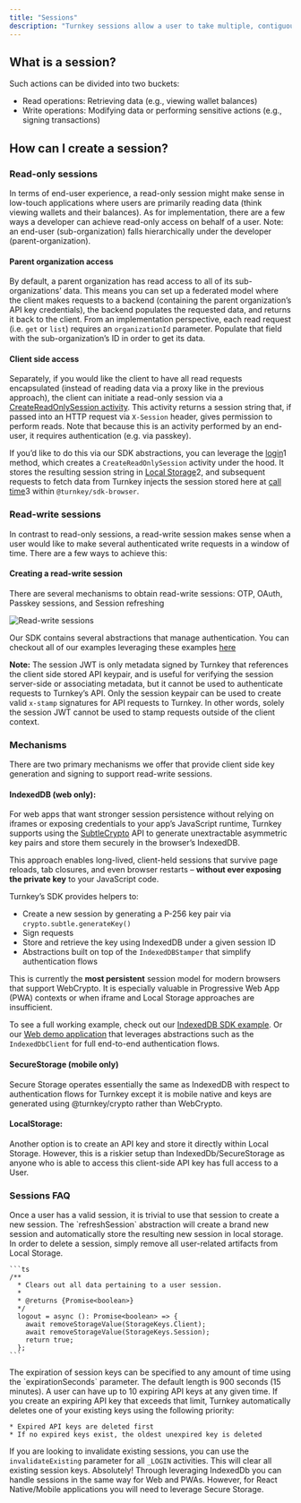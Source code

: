 ```yaml
---
title: "Sessions"
description: "Turnkey sessions allow a user to take multiple, contiguous actions in a defined period of time."
---
```


## What is a session?

Such actions can be divided into two buckets:

* Read operations: Retrieving data (e.g., viewing wallet balances)
* Write operations: Modifying data or performing sensitive actions (e.g., signing transactions)

## How can I create a session?

### Read-only sessions

In terms of end-user experience, a read-only session might make sense in low-touch applications where users are primarily reading data (think viewing wallets and their balances). As for implementation, there are a few ways a developer can achieve read-only access on behalf of a user. Note: an end-user (sub-organization) falls hierarchically under the developer (parent-organization).

#### Parent organization access

By default, a parent organization has read access to all of its sub-organizations’ data. This means you can set up a federated model where the client makes requests to a backend (containing the parent organization’s API key credentials), the backend populates the requested data, and returns it back to the client. From an implementation perspective, each read request (i.e. `get` or `list`) requires an `organizationId` parameter. Populate that field with the sub-organization’s ID in order to get its data.

#### Client side access

Separately, if you would like the client to have all read requests encapsulated (instead of reading data via a proxy like in the previous approach), the client can initiate a read-only session via a [CreateReadOnlySession activity](/api-reference/sessions/create-read-only-session). This activity returns a session string that, if passed into an HTTP request via `X-Session` header, gives permission to perform reads. Note that because this is an activity performed by an end-user, it requires authentication (e.g. via passkey).

If you’d like to do this via our SDK abstractions, you can leverage the [login](https://github.com/tkhq/sdk/blob/6b3ea14d1184c5394449ecaad2b0f445e373823f/packages/sdk-browser/src/sdk-client.ts#L231-L255)1 method, which creates a `CreateReadOnlySession` activity under the hood. It stores the resulting session string in [Local Storage](https://github.com/tkhq/sdk/blob/6b3ea14d1184c5394449ecaad2b0f445e373823f/packages/sdk-browser/src/sdk-client.ts#L242-L252)2, and subsequent requests to fetch data from Turnkey injects the session stored here at [call time](https://github.com/tkhq/sdk/blob/6b3ea14d1184c5394449ecaad2b0f445e373823f/packages/sdk-browser/src/__generated__/sdk-client-base.ts#L45-L47)3 within `@turnkey/sdk-browser`.

### Read-write sessions

In contrast to read-only sessions, a read-write session makes sense when a user would like to make several authenticated write requests in a window of time. There are a few ways to achieve this:

#### Creating a read-write session

There are several mechanisms to obtain read-write sessions: OTP, OAuth, Passkey sessions, and Session refreshing

<Frame>
  <img src="/images/features/img/read_write_sessions.png" alt="Read-write sessions" />
</Frame>

Our SDK contains several abstractions that manage authentication. You can checkout all of our examples leveraging these examples [here](https://github.com/tkhq/sdk/tree/main/examples)

**Note:** The session JWT is only metadata signed by Turnkey that references the client side stored API keypair, and is useful for verifying the session server-side or associating metadata, but it cannot be used to authenticate requests to Turnkey’s API. 
Only the session keypair can be used to create valid `x-stamp` signatures for API requests to Turnkey. In other words, solely the session JWT cannot be used to stamp requests outside of the client context.

### Mechanisms

There are two primary mechanisms we offer that provide client side key generation and signing to support read-write sessions.

#### IndexedDB (web only):

For web apps that want stronger session persistence without relying on iframes or exposing credentials to your app’s JavaScript runtime, Turnkey supports using the [SubtleCrypto](https://developer.mozilla.org/en-US/docs/Web/API/SubtleCrypto) API to generate unextractable asymmetric key pairs and store them securely in the browser’s IndexedDB.

This approach enables long-lived, client-held sessions that survive page reloads, tab closures, and even browser restarts – **without ever exposing the private key** to your JavaScript code.

Turnkey’s SDK provides helpers to:
- Create a new session by generating a P-256 key pair via `crypto.subtle.generateKey()`
- Sign requests
- Store and retrieve the key using IndexedDB under a given session ID
- Abstractions built on top of the `IndexedDBStamper` that simplify authentication flows 

This is currently the **most persistent** session model for modern browsers that support WebCrypto. It is especially valuable in Progressive Web App (PWA) contexts or when iframe and Local Storage approaches are insufficient.

To see a full working example, check out our [IndexedDB SDK example](https://github.com/tkhq/sdk/tree/main/examples/with-indexed-db). Or our [Web demo application](https://github.com/tkhq/demo-ewk) that leverages abstractions such as the `IndexedDbClient` for full end-to-end authentication flows.


#### SecureStorage (mobile only)

Secure Storage operates essentially the same as IndexedDB with respect to authentication flows for Turnkey except it is mobile native and keys are generated using @turnkey/crypto rather than WebCrypto. 

#### LocalStorage:

Another option is to create an API key and store it directly within Local Storage. However, this is a riskier setup than IndexedDb/SecureStorage as anyone who is able to access this client-side API key has full access to a User.

### Sessions FAQ
<AccordionGroup>
  <Accordion title="How can I refresh a session?">
    Once a user has a valid session, it is trivial to use that session to create a new session. The `refreshSession` abstraction will create a brand new session and automatically store the resulting new session in local storage.
  </Accordion>
  <Accordion title="How can I delete a session?">
    In order to delete a session, simply remove all user-related artifacts from Local Storage.

    ```ts
    /**
      * Clears out all data pertaining to a user session.
      *
      * @returns {Promise<boolean>}
      */
      logout = async (): Promise<boolean> => {
        await removeStorageValue(StorageKeys.Client);
        await removeStorageValue(StorageKeys.Session);
        return true;
      };
    ```
  </Accordion>
  <Accordion title="How long are sessions?">
    The expiration of session keys can be specified to any amount of time using the `expirationSeconds` parameter. The default length is 900 seconds (15 minutes).
  </Accordion>
  <Accordion title="How many session keys can be active at once?">
    A user can have up to 10 expiring API keys at any given time. If you create an expiring API key that exceeds that limit, Turnkey automatically deletes one of your existing keys using the following priority:

    * Expired API keys are deleted first
    * If no expired keys exist, the oldest unexpired key is deleted
If you are looking to invalidate existing sessions, you can use the `invalidateExisting` parameter for all `_LOGIN` activities. This will clear all existing session keys.
  </Accordion>
  <Accordion title="Can I use the same sessions implementation for web and mobile?">
    Absolutely! Through leveraging IndexedDb you can handle sessions in the same way for Web and PWAs. However, for React Native/Mobile applications you will need to leverage Secure Storage.
</Accordion>
</AccordionGroup>
